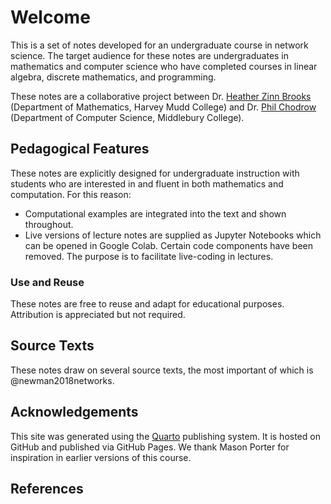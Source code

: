 # Welcome {.unnumbered}

This is a set of notes developed for an undergraduate course in network science. The target audience for these notes are undergraduates in mathematics and computer science who have completed courses in linear algebra, discrete mathematics, and programming. 

These notes are a collaborative project between Dr. [Heather Zinn Brooks](https://sites.google.com/g.hmc.edu/hzinnbrooks) (Department of Mathematics, Harvey Mudd College) and Dr. [Phil Chodrow](www.philchodrow.prof) (Department of Computer Science, Middlebury College).







## Pedagogical Features

These notes are explicitly designed for undergraduate instruction with students who are interested in and fluent in both mathematics and computation. For this reason: 

- Computational examples are integrated into the text and shown throughout. 
- Live versions of lecture notes are supplied as Jupyter Notebooks which can be opened in Google Colab. Certain code components have been removed. The purpose is to facilitate live-coding in lectures. 

::: {.box}

### Use and Reuse

These notes are free to reuse and adapt for educational purposes. Attribution is appreciated but not required. 

:::


## Source Texts

These notes draw on several source texts, the most important of which is @newman2018networks. 


## Acknowledgements

This site was generated using the [Quarto](https://quarto.org/) publishing system. It is hosted on GitHub and published via GitHub Pages. We thank Mason Porter for inspiration in earlier versions of this course. 






## References


